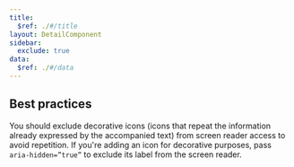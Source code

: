 ```yaml
---
title:
  $ref: ./#/title
layout: DetailComponent
sidebar:
  exclude: true
data:
  $ref: ./#/data
---
```


## Best practices

You should exclude decorative icons (icons that repeat the information already expressed by the accompanied text) from screen reader access to avoid repetition. If you're adding an icon for decorative purposes, pass `aria-hidden=”true”` to exclude its label from the screen reader.
